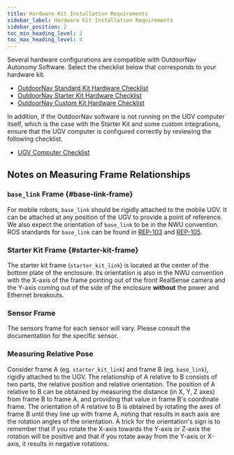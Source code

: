 ```yaml
---
title: Hardware Kit Installation Requirements
sidebar_label: Hardware Kit Installation Requirements
sidebar_position: 2
toc_min_heading_level: 2
toc_max_heading_level: 4
---
```


Several hardware configurations are compatible with OutdoorNav Autonomy Software.
Select the checklist below that corresponds to your hardware kit.

- [OutdoorNav Standard Kit Hardware Checklist](standard_kit_hardware_checklist.mdx)
- [OutdoorNav Starter Kit Hardware Checklist](starter_kit_hardware_checklist.mdx)
- [OutdoorNav Custom Kit Hardware Checklist](custom_kit_hardware_checklist.mdx)

In addition, if the OutdoorNav software is not running on the UGV computer itself, which is the case with the Starter Kit and some custom integrations, ensure that the UGV computer is configured correctly by reviewing the following checklist.

- [UGV Computer Checklist](../platform_computer_checklist.mdx)

## Notes on Measuring Frame Relationships

### `base_link` Frame {#base-link-frame}

For mobile robots, `base_link` should be rigidly attached to the mobile UGV.
It can be attached at any position of the UGV to provide a point of reference.
We also expect the orientation of `base_link` to be in the NWU convention.
ROS standards for `base_link` can be found in [REP-103](https://www.ros.org/reps/rep-0103.html#axis-orientation) and [REP-105](https://www.ros.org/reps/rep-0105.html#base-link).

### Starter Kit Frame {#starter-kit-frame}

The starter kit frame (`starter_kit_link`) is located at the center of the bottom plate of the enclosure.
Its orientation is also in the NWU convention with the X-axis of the frame pointing out of the front RealSense camera and the Y-axis coming out of the side of the enclosure **without** the power and Ethernet breakouts.

### Sensor Frame

The sensors frame for each sensor will vary. Please consult the documentation for the specific sensor.

### Measuring Relative Pose

Consider frame A (eg. `starter_kit_link`) and frame B (eg. `base_link`), rigidly attached to the UGV.
The relationship of A relative to B consists of two parts, the relative position and relative orientation.
The position of A relative to B can be obtained by measuring the distance (in X, Y, Z axes) from frame B to frame A, and providing that value in frame B's coordinate frame.
The orientation of A relative to B is obtained by rotating the axes of frame B until they line up with frame A, noting that results in each axis are the rotation angles of the orientation.
A trick for the orientation's sign is to remember that if you rotate the X-axis towards the Y-axis or Z-axis the rotation will be positive and that if you rotate away from the Y-axis or X-axis, it results in negative rotations.
